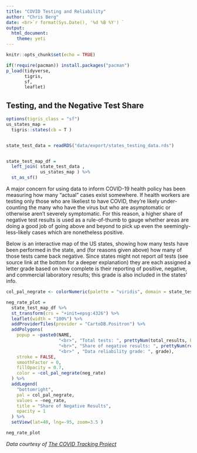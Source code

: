 ```yaml
---
title: "COVID Testing and Reliability"
author: "Chris Berg"
date: <br>`r format(Sys.Date(), '%d %B %Y') `
output: 
  html_document:
    theme: yeti
---
```


```r
knitr::opts_chunk$set(echo = TRUE)

if(!require(pacman)) install.packages("pacman")
p_load(tidyverse, 
       tigris,
       sf,
       leaflet)


```

## Testing, and the Negative Test Share

```r
options(tigris_class = "sf")
us_states_map = 
  tigris::states(cb = T ) 


state_test_data = readRDS("data/export/states_testing_data.rds")


state_test_map_df = 
  left_join( state_test_data , 
             us_states_map ) %>%
  st_as_sf()

```

A major concern for using data to inform COVID-19 health policy has been measuring how many "actual" cases exist somewhere. If health workers are testing only those who are likeliest to have COVID, they're likely under-counting the many who have the virus but who are asymptomatic or otherwise aren't severely symptomatic. For this reason, a higher share of negative test results is used as a rule-of-thumb to gauge whether areas are doing a good job of going above and beyond to pick up even the seemingly-less-likely cases which are nonetheless positive. 

Below is an interactive map of the US states, showing how many tests have been performed in the state, and (for reasons given above) how many of those tests came back negative. Since states might not report *all* tests (see source link at the bottom for a deeper explanation) they are each assigned a letter grade based on how complete is their reporting of positive, negative, and commercial laboratory results; this grade is also included in the states' info.

```r

col_pal_negrate <- colorNumeric(palette = "viridis", domain = state_test_map_df$neg_rate, n = 10)

neg_rate_plot = 
  state_test_map_df %>%
  st_transform(crs = "+init=epsg:4326") %>%
  leaflet(width = "100%") %>% 
  addProviderTiles(provider = "CartoDB.Positron") %>%
  addPolygons(
    popup = ~paste0(NAME, 
                    "<br>", "Total tests: ", prettyNum(total_results, big.mark=",") , 
                    "<br>", "Share of negative results: ", prettyNum(round(neg_rate,2), big.mark=",") , 
                    "<br>" , "Data reliability grade: ", grade),
    stroke = FALSE,
    smoothFactor = 0,
    fillOpacity = 0.7,
    color = ~col_pal_negrate(neg_rate)
  ) %>%
  addLegend(
    "bottomright", 
    pal = col_pal_negrate, 
    values = ~neg_rate,
    title = "Share of Negative Results",
    opacity = 1
  ) %>% 
  setView(lat=40, lng=-95, zoom=3.5 )

neg_rate_plot
```

*Data courtesy of [The COVID Tracking Project](https://covidtracking.com/)*